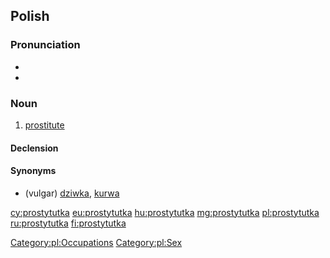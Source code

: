 {{also|prostitutka|prostytutką|проститутка}}
==Polish==

===Pronunciation===
* {{IPA|/prɔstɨˈtutka/|lang=pl}}
* {{audio|Pl-prostytutka.ogg|Audio|lang=pl}}

===Noun===
{{pl-noun|f}}

# [[prostitute]]

====Declension====
{{pl-decl-noun-f}}

====Synonyms====
* (vulgar) [[dziwka]], [[kurwa]]

[[Category:pl:Occupations]]
[[Category:pl:Sex]]

[[cy:prostytutka]]
[[eu:prostytutka]]
[[hu:prostytutka]]
[[mg:prostytutka]]
[[pl:prostytutka]]
[[ru:prostytutka]]
[[fi:prostytutka]]